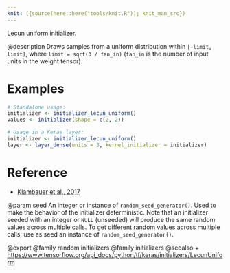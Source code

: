 ```yaml
---
knit: ({source(here::here("tools/knit.R")); knit_man_src})
---
```

Lecun uniform initializer.

@description
Draws samples from a uniform distribution within `[-limit, limit]`, where
`limit = sqrt(3 / fan_in)` (`fan_in` is the number of input units in the
weight tensor).

# Examples
```r
# Standalone usage:
initializer <- initializer_lecun_uniform()
values <- initializer(shape = c(2, 2))
```

```r
# Usage in a Keras layer:
initializer <- initializer_lecun_uniform()
layer <- layer_dense(units = 3, kernel_initializer = initializer)
```

# Reference
- [Klambauer et al., 2017](https://arxiv.org/abs/1706.02515)

@param seed
An integer or instance of
`random_seed_generator()`.
Used to make the behavior of the initializer
deterministic. Note that an initializer seeded with an integer
or `NULL` (unseeded) will produce the same random values
across multiple calls. To get different random values
across multiple calls, use as seed an instance
of `random_seed_generator()`.

@export
@family random initializers
@family initializers
@seealso
+ <https://www.tensorflow.org/api_docs/python/tf/keras/initializers/LecunUniform>
